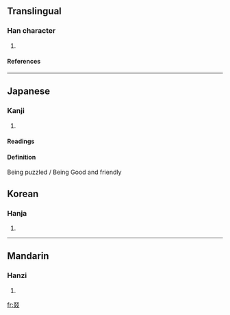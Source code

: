 ==Translingual==
===Han character===
{{Han char|rad=又|as=06|sn=8|four=|canj=水水水水 (EEEE)}}
# {{defn|Han}}
====References====
{{Han ref|kx=0166.030|dkj=03157|dj=0377.010|hdz=10397.040|uh=53D5|ud=21461}}
----
==Japanese==
===Kanji===
{{ja-kanji|grade=|rs=又06}}
# {{defn|Japanese}} 
====Readings====
{{ja-readings|on=[[てつ]] (tetsu), [[てち]] (techi), [[げつ]] (getsu)|kun=[[つずる]] (tsuzuru), [[すみやか]] (sumiyaka)}}
====Definition====
Being puzzled / Being Good and friendly

==Korean==
===Hanja===
{{ko-hanja|hangeul=철|rv=cheol|mr=ch'ŏl}}
# {{defn|Korean}}
----
==Mandarin==
===Hanzi===
{{cmn-hanzi|pin=[[zhuó]] (zhuo2)|wg=cho<sup>2</sup>}}
# {{defn|Mandarin}}

[[fr:叕]]